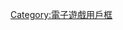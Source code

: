 {{Userbox
|border-c=#000000
|border-s=1
|id-c=#DDCCAA
|id-fc=#D94DFF
|info=這個用戶喜歡玩'''[[韋諾之戰]]'''。
|info-c=#997755
|info-s=10
|id=[[File:Battle for Wesnoth.png|45px]]
}}<includeonly>[[Category:喜歡玩韋諾之戰的維基人|{{PAGENAME}}]]</includeonly><noinclude>

{{DEFAULTSORT:Wesnoth, The Battle for}}
[[Category:喜歡玩韋諾之戰的維基人| ]]
[[Category:電子遊戲用戶框]]
</noinclude>